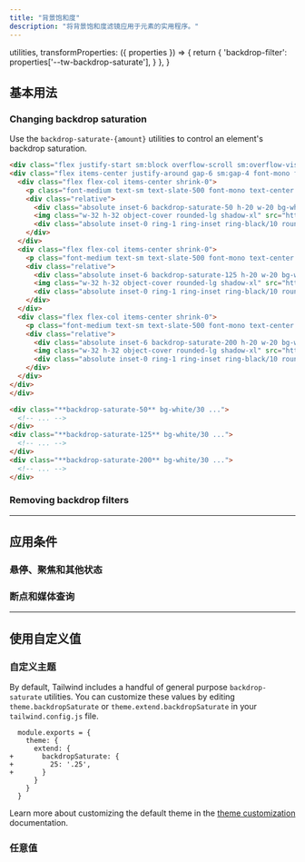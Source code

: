 ```yaml
---
title: "背景饱和度"
description: "将背景饱和度滤镜应用于元素的实用程序。"
---
```



  utilities,
  transformProperties: ({ properties }) => {
    return {
      'backdrop-filter': properties['--tw-backdrop-saturate'],
    }
  },
}

## 基本用法

### Changing backdrop saturation

Use the `backdrop-saturate-{amount}` utilities to control an element's backdrop saturation.

```html {{ example: { p: 'none' } }}
<div class="flex justify-start sm:block overflow-scroll sm:overflow-visible scroll-p-8">
<div class="flex items-center justify-around gap-6 sm:gap-4 font-mono font-bold shrink-0 p-8">
  <div class="flex flex-col items-center shrink-0">
    <p class="font-medium text-sm text-slate-500 font-mono text-center mb-3 dark:text-slate-400">backdrop-saturate-50</p>
    <div class="relative">
      <div class="absolute inset-6 backdrop-saturate-50 h-20 w-20 bg-white/30"></div>
      <img class="w-32 h-32 object-cover rounded-lg shadow-xl" src="https://images.unsplash.com/photo-1554629947-334ff61d85dc?ixid=MnwxMjA3fDB8MHxwaG90by1wYWdlfHx8fGVufDB8fHx8&ixlib=rb-1.2.1&auto=format&fit=crop&w=320&h=320&q=80" />
      <div class="absolute inset-0 ring-1 ring-inset ring-black/10 rounded-lg"></div>
    </div>
  </div>
  <div class="flex flex-col items-center shrink-0">
    <p class="font-medium text-sm text-slate-500 font-mono text-center mb-3 dark:text-slate-400">backdrop-saturate-125</p>
    <div class="relative">
      <div class="absolute inset-6 backdrop-saturate-125 h-20 w-20 bg-white/30"></div>
      <img class="w-32 h-32 object-cover rounded-lg shadow-xl" src="https://images.unsplash.com/photo-1554629947-334ff61d85dc?ixid=MnwxMjA3fDB8MHxwaG90by1wYWdlfHx8fGVufDB8fHx8&ixlib=rb-1.2.1&auto=format&fit=crop&w=320&h=320&q=80" />
      <div class="absolute inset-0 ring-1 ring-inset ring-black/10 rounded-lg"></div>
    </div>
  </div>
  <div class="flex flex-col items-center shrink-0">
    <p class="font-medium text-sm text-slate-500 font-mono text-center mb-3 dark:text-slate-400">backdrop-saturate-200</p>
    <div class="relative">
      <div class="absolute inset-6 backdrop-saturate-200 h-20 w-20 bg-white/30"></div>
      <img class="w-32 h-32 object-cover rounded-lg shadow-xl" src="https://images.unsplash.com/photo-1554629947-334ff61d85dc?ixid=MnwxMjA3fDB8MHxwaG90by1wYWdlfHx8fGVufDB8fHx8&ixlib=rb-1.2.1&auto=format&fit=crop&w=320&h=320&q=80" />
      <div class="absolute inset-0 ring-1 ring-inset ring-black/10 rounded-lg"></div>
    </div>
  </div>
</div>
</div>
```

```html
<div class="**backdrop-saturate-50** bg-white/30 ...">
  <!-- ... -->
</div>
<div class="**backdrop-saturate-125** bg-white/30 ...">
  <!-- ... -->
</div>
<div class="**backdrop-saturate-200** bg-white/30 ...">
  <!-- ... -->
</div>
```

### Removing backdrop filters

<RemovingBackdropFilters defaultClass="backdrop-blur-md backdrop-saturate-150" />

---

## <Heading ignore>应用条件</Heading>

### <Heading ignore>悬停、聚焦和其他状态</Heading>

<HoverFocusAndOtherStates defaultClass="backdrop-saturate-50" featuredClass="backdrop-saturate-150" />

### <Heading ignore>断点和媒体查询</Heading>

<BreakpointsAndMediaQueries defaultClass="backdrop-saturate-50" featuredClass="backdrop-saturate-150" />

---

## 使用自定义值

### 自定义主题

By default, Tailwind includes a handful of general purpose `backdrop-saturate` utilities. You can customize these values by editing `theme.backdropSaturate` or `theme.extend.backdropSaturate` in your `tailwind.config.js` file.

```diff-js {{ filename: 'tailwind.config.js' }}
  module.exports = {
    theme: {
      extend: {
+       backdropSaturate: {
+         25: '.25',
+       }
      }
    }
  }
```

Learn more about customizing the default theme in the [theme customization](/docs/theme#customizing-the-default-theme) documentation.

### 任意值

<ArbitraryValues property="backdrop-saturate" featuredClass="backdrop-saturate-[.25]" />
